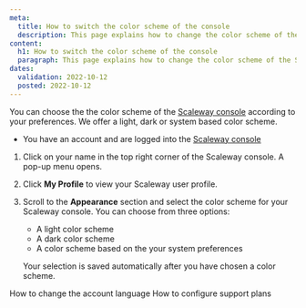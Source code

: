 ```yaml
---
meta:
  title: How to switch the color scheme of the console
  description: This page explains how to change the color scheme of the Scaleway console
content:
  h1: How to switch the color scheme of the console
  paragraph: This page explains how to change the color scheme of the Scaleway console
dates:
  validation: 2022-10-12
  posted: 2022-10-12
---
```


You can choose the the color scheme of the [Scaleway console](/console/my-account/concepts/#console) according to your preferences. We offer a light, dark or system based color scheme. 

 <Message type="requirement">

  - You have an account and are logged into the [Scaleway console](https://console.scaleway.com) 

</Message>

1. Click on your name in the top right corner of the Scaleway console. A pop-up menu opens. 

2. Click **My Profile** to view your Scaleway user profile. 

    <Lightbox src="scaleway-console-my-profile.webp" alt="" /> 

3. Scroll to the **Appearance** section and select the color scheme for your Scaleway console. You can choose from three options:
    * A light color scheme 
    * A dark color scheme
    * A color scheme based on the your system preferences

    <Lightbox src="scaleway-console-appearance.webp" alt="" />

    <Message type="note">

    Your selection is saved automatically after you have chosen a color scheme. 

    </Message>

<Navigation title="See Also">
  <PreviousButton to="/console/my-account/how-to/change-language/">How to change the account language</PreviousButton>
  <NextButton to="/console/my-account/how-to/configure-support-plans">How to configure support plans</NextButton>
</Navigation>


